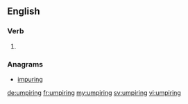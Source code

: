 ==English==

===Verb===
{{head|en|present participle}}

# {{present participle of|umpire|lang=en}}

===Anagrams===
* [[impuring#English|impuring]]

[[de:umpiring]]
[[fr:umpiring]]
[[my:umpiring]]
[[sv:umpiring]]
[[vi:umpiring]]